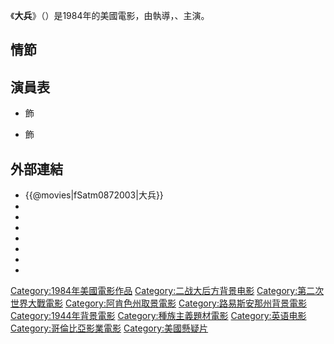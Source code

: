 {{Infobox Film
| name               = 大兵
| original_name      = {{lang|en|A Soldier's Story}}
| image              = A Soldier's Story poster.jpg
| caption            = 電影海報
| director           = {{lang|en|Norman Jewison}}
| producer           = {{lang|en|Norman Jewison}}
| writer             = {{lang|en|Charles Fuller}}
| starring           = {{lang|en|Howard E. Rollins, Jr.}}<br/>{{lang|en|Adolph Caesar}}
| music              = {{lang|en|Herbie Hancock}}
| cinematography     = {{lang|en|Russell Boyd}}
| editing            = {{lang|en|Caroline Biggerstaff}}<br/>{{lang|en|Mark Warner}}
| production_company = 
| distributor        = [[哥倫比亞影業|哥倫比亞影業]]
| released           = {{film date|1984|9|13}}
| runtime            = 101 分鐘
| country            = {{美國電影產地}}
| language           = [[英語|英語]]
| budget             = 
| gross              = 
}}
《'''大兵'''》（{{lang-en|'''A Soldier's Story'''}}）是1984年的美國電影，由{{lang|en|Norman Jewison}}執導，{{lang|en|Howard E. Rollins, Jr.}}、{{lang|en|Adolph Caesar}}主演。

==情節==

==演員表==
*{{lang|en|Howard E. Rollins, Jr.}} 飾 {{lang|en|Capt. Davenport}}
*{{lang|en|Adolph Caesar}} 飾 {{lang|en|Sgt. Waters}}

==外部連結==
*{{@movies|fSatm0872003|大兵}}
*{{douban|title=大兵}}
*{{Mtime|14964|一个士兵的故事}}
*{{Amg movie|45520|大兵}}
*{{rotten-tomatoes|soldiers_story|大兵}}
*{{mojo title|soldiersstory|大兵}}
*{{Tcmdb title|90711|大兵}}
*{{imdb title|0088146|大兵}}

[[Category:1984年美國電影作品|Category:1984年美國電影作品]]
[[Category:二战大后方背景电影|Category:二战大后方背景电影]]
[[Category:第二次世界大戰電影|Category:第二次世界大戰電影]]
[[Category:阿肯色州取景電影|Category:阿肯色州取景電影]]
[[Category:路易斯安那州背景電影|Category:路易斯安那州背景電影]]
[[Category:1944年背景電影|Category:1944年背景電影]]
[[Category:種族主義題材電影|Category:種族主義題材電影]]
[[Category:英语电影|Category:英语电影]]
[[Category:哥倫比亞影業電影|Category:哥倫比亞影業電影]]
[[Category:美國懸疑片|Category:美國懸疑片]]